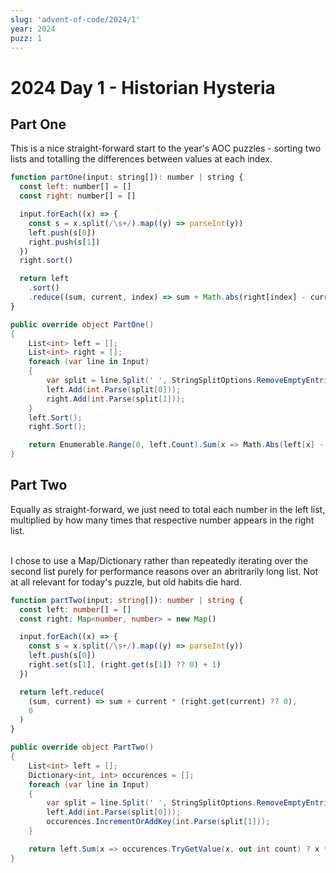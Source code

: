 ```yaml
---
slug: 'advent-of-code/2024/1'
year: 2024
puzz: 1
---
```


# 2024 Day 1 - Historian Hysteria

## Part One

This is a nice straight-forward start to the year's AOC puzzles - sorting two lists and totalling the differences between values at each index.

<CodeBox names="typescript|C#">

```js
function partOne(input: string[]): number | string {
  const left: number[] = []
  const right: number[] = []

  input.forEach((x) => {
    const s = x.split(/\s+/).map((y) => parseInt(y))
    left.push(s[0])
    right.push(s[1])
  })
  right.sort()

  return left
    .sort()
    .reduce((sum, current, index) => sum + Math.abs(right[index] - current), 0)
}
```

```csharp
public override object PartOne()
{
    List<int> left = [];
    List<int> right = [];
    foreach (var line in Input)
    {
        var split = line.Split(' ', StringSplitOptions.RemoveEmptyEntries);
        left.Add(int.Parse(split[0]));
        right.Add(int.Parse(split[1]));
    }
    left.Sort();
    right.Sort();

    return Enumerable.Range(0, left.Count).Sum(x => Math.Abs(left[x] - right[x]));
}
```

</CodeBox>

## Part Two

Equally as straight-forward, we just need to total each number in the left list, multiplied by how many times that respective number appears in the right list.

<br />I chose to use a Map/Dictionary rather than repeatedly iterating over the
second list purely for performance reasons over an abritrarily long list. Not at
all relevant for today's puzzle, but old habits die hard.

<CodeBox names="typescript|C#">

```ts
function partTwo(input: string[]): number | string {
  const left: number[] = []
  const right: Map<number, number> = new Map()

  input.forEach((x) => {
    const s = x.split(/\s+/).map((y) => parseInt(y))
    left.push(s[0])
    right.set(s[1], (right.get(s[1]) ?? 0) + 1)
  })

  return left.reduce(
    (sum, current) => sum + current * (right.get(current) ?? 0),
    0
  )
}
```

```csharp
public override object PartTwo()
{
    List<int> left = [];
    Dictionary<int, int> occurences = [];
    foreach (var line in Input)
    {
        var split = line.Split(' ', StringSplitOptions.RemoveEmptyEntries);
        left.Add(int.Parse(split[0]));
        occurences.IncrementOrAddKey(int.Parse(split[1]));
    }

    return left.Sum(x => occurences.TryGetValue(x, out int count) ? x * count : 0);
}
```

</CodeBox>

<TryYourself year="2024" puzz="1" />
